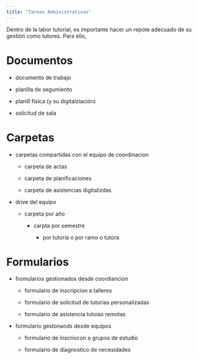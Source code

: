 ```yaml
---
title: "Tareas Administrativas"
---
```


Dentro de la labor tutorial, es importante hacer un repote adecuado de su gestión como tutores. Para ello,

# Documentos

-   documento de trabajo

-   planilla de segumiento

-   planill fisica (y su digitalziación)

-   solicitud de sala

# Carpetas

-   carpetas compartidas con el equipo de coordinacion

    -   carpeta de actas

    -   carpeta de planificaciones

    -   carpeta de asistencias digitalizdas

-   drive del equipo

    -   carpeta por año

        -   carpta por semestre

            -   por tutoria o por ramo o tutora

# Formularios

-   fromularios gestionados desde coordiancion

    -   formulario de inscripcion a talleres

    -   formulario de solicitud de tutorias personalizadas

    -   formulario de asistencia tutoias remotas

-   formulario gestonaods desde equipos

    -   formulario de inscriocon a grupos de estudio

    -   formulario de diagnostico de necesidades
